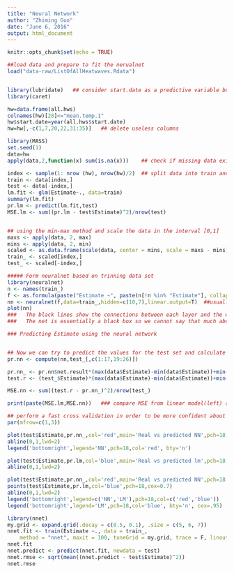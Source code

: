 ```yaml
---
title: "Neural Network"
author: "Zhiming Guo"
date: "June 6, 2016"
output: html_document
---
```


```r
knitr::opts_chunk$set(echo = TRUE)
```
```r

##load data and prepare to fit the nerualnet
load("data-raw/ListOfAllHeatwaves.Rdata")


library(lubridate)   ## consider start.date as a predictive variable but we need to change its type into numeric as year
library(caret)

hw=data.frame(all.hws)
colnames(hw)[28]<="mean.temp.1"   
hw$start.date=year(all.hws$start.date)
hw=hw[,-c(1,7,20,22,31:35)]   ## delete useless columns

library(MASS)         
set.seed(1)
data=hw
apply(data,2,function(x) sum(is.na(x)))    ## check if missing data exists

index <- sample(1: nrow (hw), nrow(hw)/2)  ## split data into train and test set 
train <- data[index,]
test <- data[-index,]
lm.fit <- glm(Estimate~., data=train)
summary(lm.fit)
pr.lm <- predict(lm.fit,test)
MSE.lm <- sum((pr.lm - test$Estimate)^2)/nrow(test)


## using the min-max method and scale the data in the interval [0,1]
maxs <- apply(data, 2, max) 
mins <- apply(data, 2, min)
scaled <- as.data.frame(scale(data, center = mins, scale = maxs - mins))
train_ <- scaled[index,]
test_ <- scaled[-index,]
```

```r
##### Form neuralnet based on trinning data set
library(neuralnet)
n <- names(train_)
f <- as.formula(paste("Estimate ~", paste(n[!n %in% "Estimate"], collapse = " + ")))  ## neuralnet doesn't recognize y~, so I define a formula 
nn <- neuralnet(f,data=train_,hidden=c(10,7),linear.output=T)  ##usually 2/3 of the input size(25); two layers(10,6); 25:10:7:1. Also, linear,output=T means we want regression model
plot(nn)
###   The black lines show the connections between each layer and the weights on each connection while the blue lines show the bias term added in each step. The bias can be thought as the intercept of a linear model.
###   The net is essentially a black box so we cannot say that much about the fitting, the weights and the model. Suffice to say that the training algorithm has converged and therefore the model is ready to be used.
```


```r
### Predicting Estimate using the neural network


## Now we can try to predict the values for the test set and calculate the MSE. Remember that the net will output a normalized prediction, so we need to scale it back in order to make a meaningful comparison (or just a simple prediction)
pr.nn <- compute(nn,test_[,c(1:17,19:26)])

pr.nn_ <- pr.nn$net.result*(max(data$Estimate)-min(data$Estimate))+min(data$Estimate)
test.r <- (test_$Estimate)*(max(data$Estimate)-min(data$Estimate))+min(data$Estimate)

MSE.nn <- sum((test.r - pr.nn_)^2)/nrow(test_)

print(paste(MSE.lm,MSE.nn))   ### compare MSE from linear model(left) and MSE from nerualnet(right)

## perform a fast cross validation in order to be more confident about the results.
par(mfrow=c(1,3))

plot(test$Estimate,pr.nn_,col='red',main='Real vs predicted NN',pch=18,cex=0.7)
abline(0,1,lwd=2) 
legend('bottomright',legend='NN',pch=18,col='red', bty='n')

plot(test$Estimate,pr.lm,col='blue',main='Real vs predicted lm',pch=18, cex=0.7)
abline(0,1,lwd=2)

plot(test$Estimate,pr.nn_,col='red',main='Real vs predicted NN',pch=18,cex=0.7)
points(test$Estimate,pr.lm,col='blue',pch=18,cex=0.7)
abline(0,1,lwd=2)
legend('bottomright',legend=c('NN','LM'),pch=18,col=c('red','blue'))
legend('bottomright',legend='LM',pch=18,col='blue', bty='n', cex=.95)
```



```r
library(nnet)
my.grid <- expand.grid(.decay = c(0.5, 0.1), .size = c(5, 6, 7))
nnet.fit <- train(Estimate ~., data = train_,
    method = "nnet", maxit = 100, tuneGrid = my.grid, trace = F, linout = 1)  
nnet.fit
nnet.predict <- predict(nnet.fit, newdata = test)
nnet.rmse <- sqrt(mean((nnet.predict - test$Estimate)^2)) 
nnet.rmse
```


```


```


